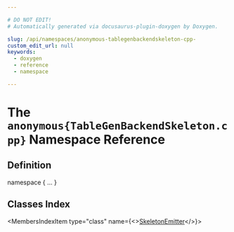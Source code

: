 ```yaml
---

# DO NOT EDIT!
# Automatically generated via docusaurus-plugin-doxygen by Doxygen.

slug: /api/namespaces/anonymous-tablegenbackendskeleton-cpp-
custom_edit_url: null
keywords:
  - doxygen
  - reference
  - namespace

---
```





# The `anonymous{TableGenBackendSkeleton.cpp}` Namespace Reference

<DoxygenPage pluginConfig={pluginConfig}>



## Definition

<CodeBlock>namespace &#123; ... &#125;</CodeBlock>

## Classes Index

<MembersIndex>

<MembersIndexItem
  type="class"
  name={<><a href="/docs/api/classes/anonymous-namespace-tablegenbackendskeleton-cpp-/skeletonemitter">SkeletonEmitter</a></>}>
</MembersIndexItem>

</MembersIndex>


</DoxygenPage>
